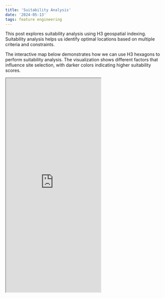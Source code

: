 ```yaml
---
title: 'Suitability Analysis'
date: '2024-05-13'
tags: feature engineering
---
```



This post explores suitability analysis using H3 geospatial indexing. Suitability analysis helps us identify optimal locations based on multiple criteria and constraints.

The interactive map below demonstrates how we can use H3 hexagons to perform suitability analysis. The visualization shows different factors that influence site selection, with darker colors indicating higher suitability scores.

<Iframe 
  src="https://observablehq.com/embed/@nrabinowitz/h3-tutorial-suitability-analysis?cells=mapContainer" 
  height="676" 
/>

The analysis combines multiple data layers including:
- Proximity to key infrastructure
- Environmental constraints
- Population density
- Transportation access

Each factor is weighted and combined to create a final suitability score for each H3 hexagon. This approach allows for systematic and data-driven decision making in site selection processes.